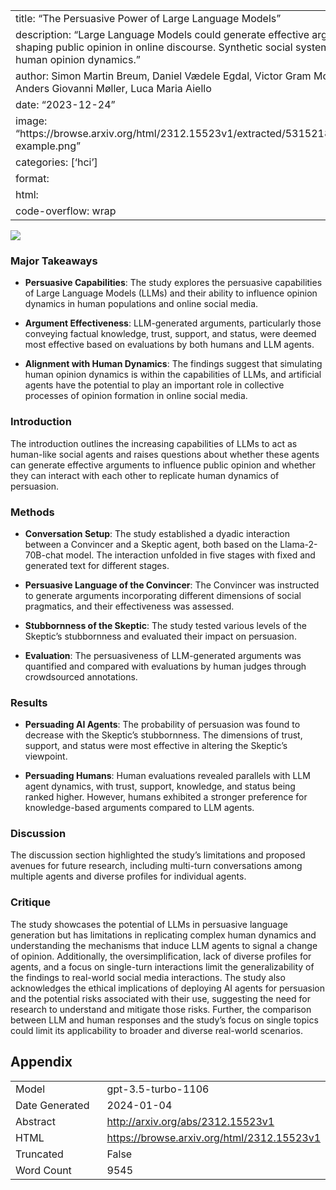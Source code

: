 
---
title: "The Persuasive Power of Large Language Models"
description: "Large Language Models could generate effective arguments, shaping public opinion in online discourse. Synthetic social systems mimic human opinion dynamics."
author: Simon Martin Breum, Daniel Vædele Egdal, Victor Gram Mortensen, Anders Giovanni Møller, Luca Maria Aiello
date: "2023-12-24"
image: "https://browse.arxiv.org/html/2312.15523v1/extracted/5315218/img/chat-example.png"
categories: ['hci']
format:
  html:
    code-overflow: wrap
---

![](https://browse.arxiv.org/html/2312.15523v1/extracted/5315218/img/chat-example.png)

### Major Takeaways

- **Persuasive Capabilities**: The study explores the persuasive capabilities of Large Language Models (LLMs) and their ability to influence opinion dynamics in human populations and online social media.
  
- **Argument Effectiveness**: LLM-generated arguments, particularly those conveying factual knowledge, trust, support, and status, were deemed most effective based on evaluations by both humans and LLM agents.

- **Alignment with Human Dynamics**: The findings suggest that simulating human opinion dynamics is within the capabilities of LLMs, and artificial agents have the potential to play an important role in collective processes of opinion formation in online social media.

### Introduction
The introduction outlines the increasing capabilities of LLMs to act as human-like social agents and raises questions about whether these agents can generate effective arguments to influence public opinion and whether they can interact with each other to replicate human dynamics of persuasion.

### Methods
- **Conversation Setup**: The study established a dyadic interaction between a Convincer and a Skeptic agent, both based on the Llama-2-70B-chat model. The interaction unfolded in five stages with fixed and generated text for different stages.

- **Persuasive Language of the Convincer**: The Convincer was instructed to generate arguments incorporating different dimensions of social pragmatics, and their effectiveness was assessed.

- **Stubbornness of the Skeptic**: The study tested various levels of the Skeptic's stubbornness and evaluated their impact on persuasion.

- **Evaluation**: The persuasiveness of LLM-generated arguments was quantified and compared with evaluations by human judges through crowdsourced annotations.

### Results
- **Persuading AI Agents**: The probability of persuasion was found to decrease with the Skeptic’s stubbornness. The dimensions of trust, support, and status were most effective in altering the Skeptic’s viewpoint.

- **Persuading Humans**: Human evaluations revealed parallels with LLM agent dynamics, with trust, support, knowledge, and status being ranked higher. However, humans exhibited a stronger preference for knowledge-based arguments compared to LLM agents.

### Discussion
The discussion section highlighted the study's limitations and proposed avenues for future research, including multi-turn conversations among multiple agents and diverse profiles for individual agents.

### Critique
The study showcases the potential of LLMs in persuasive language generation but has limitations in replicating complex human dynamics and understanding the mechanisms that induce LLM agents to signal a change of opinion. Additionally, the oversimplification, lack of diverse profiles for agents, and a focus on single-turn interactions limit the generalizability of the findings to real-world social media interactions. The study also acknowledges the ethical implications of deploying AI agents for persuasion and the potential risks associated with their use, suggesting the need for research to understand and mitigate those risks. Further, the comparison between LLM and human responses and the study's focus on single topics could limit its applicability to broader and diverse real-world scenarios.

## Appendix

|          |          |
|----------|----------|
| Model     | gpt-3.5-turbo-1106       |
| Date Generated     | 2024-01-04       |
| Abstract | [http://arxiv.org/abs/2312.15523v1](http://arxiv.org/abs/2312.15523v1)        |
| HTML     | [https://browse.arxiv.org/html/2312.15523v1](https://browse.arxiv.org/html/2312.15523v1)       |
| Truncated       | False       |
| Word Count       | 9545       |